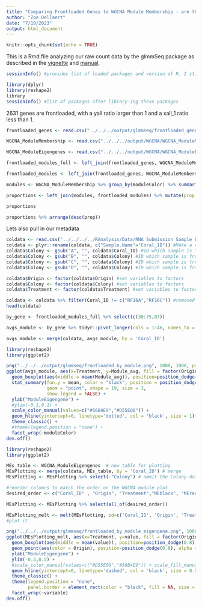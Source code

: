 ```yaml
---
title: "Comparing Frontloaded Genes to WGCNA Module Membership - are there"
author: "Zoe Dellaert"
date: "7/19/2023"
output: html_document
---
```


```r
knitr::opts_chunk$set(echo = TRUE)
```

This is a Rmd file analyzing our raw count data by the glmmSeq package as described in the [vignette](https://cran.r-project.org/web/packages/glmmSeq/vignettes/glmmSeq.html) and [manual](https://cran.r-project.org/web/packages/glmmSeq/glmmSeq.pdf).

```r
sessionInfo() #provides list of loaded packages and version of R. I still have version 4.1 for now.
```

```r
library(dplyr)
library(reshape2)
library
sessionInfo() #list of packages after library-ing these packages
```

2631 genes are frontloaded, with a yall ratio larger than 1 and a xall_1 ratio less than 1.

```r
frontloaded_genes <- read.csv("../../../output/glmmseq/frontloaded_genes.csv") %>% select(-"X")

WGCNA_ModuleMembership <- read.csv("../../../output/WGCNA/WGCNA_ModuleMembership.csv") %>% rename("Gene" = X)

WGCNA_ModuleEigengenes <- read.csv("../../../output/WGCNA/WGCNA_ModuleEigengenes.csv") %>% rename("Coral_ID" = X)
```

```r
frontloaded_modules_full <- left_join(frontloaded_genes, WGCNA_ModuleMembership)

frontloaded_modules <- left_join(frontloaded_genes, WGCNA_ModuleMembership) %>% group_by(moduleColor) %>% summarize(col_n = n()) %>% arrange(desc(col_n))
```

```r
modules <- WGCNA_ModuleMembership %>% group_by(moduleColor) %>% summarize(total_col_n = n()) %>% arrange(desc(total_col_n))
```

```r
proportions <- left_join(modules, frontloaded_modules) %>% mutate(prop = col_n/total_col_n)

proportions

proportions %>% arrange(desc(prop))
```


Lets also pull in our metadata

```r
coldata <- read.csv("../../../../RAnalysis/Data/RNA Submission Sample List metadata.csv") #read in metadata file
coldata <- plyr::rename(coldata, c("Sample.Name"="Coral_ID")) #Make a column that represents the colonies
coldata$Colony <- gsub("A", "", coldata$Coral_ID) #ID which sample is from which colony by remobing letters after colony name
coldata$Colony <- gsub("B", "", coldata$Colony) #ID which sample is from which colony by remobing letters after colony name
coldata$Colony <- gsub("C", "", coldata$Colony) #ID which sample is from which colony by remobing letters after colony name
coldata$Colony <- gsub("D", "", coldata$Colony) #ID which sample is from which colony by remobing letters after colony name

coldata$Origin <- factor(coldata$Origin) #set variables to factors
coldata$Colony <- factor(coldata$Colony) #set variables to factors
coldata$Treatment <- factor(coldata$Treatment) #set variables to factors

coldata <- coldata %>% filter(Coral_ID != c("RF16A","RF16C")) #removed outlier rows from metadata
head(coldata)
```


```r
by_gene <- frontloaded_modules_full %>% select(c(30:75,87))

avgs_module <- by_gene %>% tidyr::pivot_longer(cols = 1:46, names_to = "Coral_ID", values_to = "Gene_value") %>% group_by(moduleColor,Coral_ID) %>% summarise(Module_avg = mean(Gene_value))

avgs_module <- merge(coldata, avgs_module, by = 'Coral_ID')
```


```r
library(reshape2)
library(ggplot2)

png("../../../output/glmmseq/frontloaded_by_module.png", 1000, 1000, pointsize=10)
ggplot(avgs_module, aes(x=Treatment, y=Module_avg, fill = factor(Origin), shape=Origin)) +
  geom_boxplot(aes(middle = mean(Module_avg)), position=position_dodge(0.8), outlier.size = 0, alpha = 0.5) + 
  stat_summary(fun.y = mean, color = "black", position = position_dodge(0.75),
               geom = "point", shape = 19, size = 3,
               show.legend = FALSE) +
  ylab("ModuleEigengene") +
  #ylim(-0.1,0.1) +
  scale_color_manual(values=c("#56B4E9","#D55E00")) +
  geom_hline(yintercept=0, linetype='dotted', col = 'black', size = 1)+
  theme_classic() +
  #theme(legend.position = "none") +
  facet_wrap(~moduleColor)
dev.off()
```

```r
library(reshape2)
library(ggplot2)

MEs_table <- WGCNA_ModuleEigengenes  # new table for plotting 
MEsPlotting <- merge(coldata, MEs_table, by = 'Coral_ID') # merge
MEsPlotting <- MEsPlotting %>% select(-"Colony") # ommit the Colony data to just plot the module colors 

#reorder columns to match the order on the WGCNA module plot
desired_order <- c("Coral_ID" , "Origin", "Treatment","MEblack", "MEred" , "MEsalmon" , "MEturquoise","MEmidnightblue", "MEgrey60","MEmagenta", "MEgreen" ,  "MEpurple" ,"MEtan", "MElightcyan" , "MEbrown" , "MEcyan" , "MEgreenyellow",   "MEpink" ,"MEblue" ) 

MEsPlotting <- MEsPlotting %>% select(all_of(desired_order))

MEsPlotting_melt <- melt(MEsPlotting, id=c('Coral_ID', 'Origin', 'Treatment'))
#plot it

png("../../../output/glmmseq/frontloaded_by_module_eigengene.png", 1000, 1000, pointsize=10)
ggplot(MEsPlotting_melt, aes(x=Treatment, y=value, fill = factor(Origin))) +
  geom_boxplot(aes(middle = mean(value)), position=position_dodge(0.8), outlier.size = 0, alpha = 0.5) + 
  geom_point(aes(color = Origin), position=position_dodge(0.8), alpha = 0.5) + 
  ylab("ModuleEigengene") +
  ylim(-0.5,0.5) +
  #scale_color_manual(values=c("#D55E00","#56B4E9")) + scale_fill_manual(values=c("#D55E00","#56B4E9")) +
  geom_hline(yintercept=0, linetype='dashed', col = 'black', size = 0.5)+
  theme_classic() +
  theme(legend.position = "none",
        panel.border = element_rect(color = "black", fill = NA, size = 1)) +  # Add panel border
  facet_wrap(~variable)
dev.off()
```

